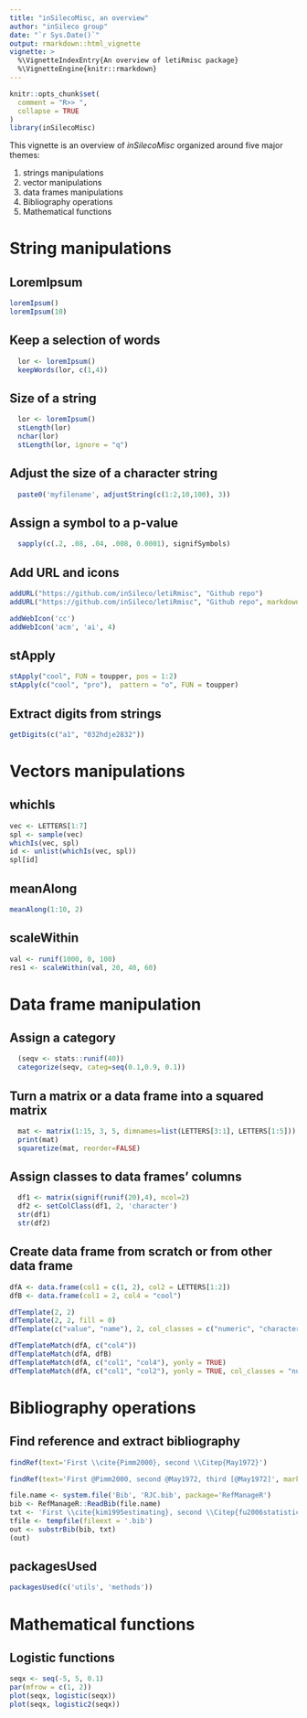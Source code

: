 ```yaml
---
title: "inSilecoMisc, an overview"
author: "inSileco group"
date: "`r Sys.Date()`"
output: rmarkdown::html_vignette
vignette: >
  %\VignetteIndexEntry{An overview of letiRmisc package}
  %\VignetteEngine{knitr::rmarkdown}
---
```




```r
knitr::opts_chunk$set(
  comment = "R>> ",
  collapse = TRUE
)
library(inSilecoMisc)
```

This vignette is an overview of *inSilecoMisc* organized around five major themes:

1. strings manipulations
2. vector manipulations
3. data frames manipulations
4. Bibliography operations
5. Mathematical functions


# String manipulations

## LoremIpsum

```r
loremIpsum()
loremIpsum(10)
```

## Keep a selection of words

```r
  lor <- loremIpsum()
  keepWords(lor, c(1,4))
```

## Size of a string

```r
  lor <- loremIpsum()
  stLength(lor)
  nchar(lor)
  stLength(lor, ignore = "q")
```



## Adjust the size of a character string

```r
  paste0('myfilename', adjustString(c(1:2,10,100), 3))
```

## Assign a symbol to a p-value

```r
  sapply(c(.2, .08, .04, .008, 0.0001), signifSymbols)
```

## Add URL and icons

```r
addURL("https://github.com/inSileco/letiRmisc", "Github repo")
addURL("https://github.com/inSileco/letiRmisc", "Github repo", markdown=TRUE)
```

```r
addWebIcon('cc')
addWebIcon('acm', 'ai', 4)
```

## stApply

```r
stApply("cool", FUN = toupper, pos = 1:2)
stApply(c("cool", "pro"),  pattern = "o", FUN = toupper)
```

## Extract digits from strings

```r
getDigits(c("a1", "032hdje2832"))
```




# Vectors manipulations


## whichIs

```r
vec <- LETTERS[1:7]
spl <- sample(vec)
whichIs(vec, spl)
id <- unlist(whichIs(vec, spl))
spl[id]
```

## meanAlong

```r
meanAlong(1:10, 2)
```

## scaleWithin

```r
val <- runif(1000, 0, 100)
res1 <- scaleWithin(val, 20, 40, 60)
```







# Data frame manipulation


## Assign a category

```r
  (seqv <- stats::runif(40))
  categorize(seqv, categ=seq(0.1,0.9, 0.1))
```


## Turn a matrix or a data frame into a squared matrix

```r
  mat <- matrix(1:15, 3, 5, dimnames=list(LETTERS[3:1], LETTERS[1:5]))
  print(mat)
  squaretize(mat, reorder=FALSE)
```


## Assign classes to data frames' columns

```r
  df1 <- matrix(signif(runif(20),4), ncol=2)
  df2 <- setColClass(df1, 2, 'character')
  str(df1)
  str(df2)
```

## Create data frame from scratch or from other data frame

```r
dfA <- data.frame(col1 = c(1, 2), col2 = LETTERS[1:2])
dfB <- data.frame(col1 = 2, col4 = "cool")

dfTemplate(2, 2)
dfTemplate(2, 2, fill = 0)
dfTemplate(c("value", "name"), 2, col_classes = c("numeric", "character"))

dfTemplateMatch(dfA, c("col4"))
dfTemplateMatch(dfA, dfB)
dfTemplateMatch(dfA, c("col1", "col4"), yonly = TRUE)
dfTemplateMatch(dfA, c("col1", "col2"), yonly = TRUE, col_classes = "numeric", fill = 0)
```




# Bibliography operations

## Find reference and extract bibliography

```r
findRef(text='First \\cite{Pimm2000}, second \\Citep{May1972}')
```

```r
findRef(text='First @Pimm2000, second @May1972, third [@May1972]', markdown=TRUE)
```


```r
file.name <- system.file('Bib', 'RJC.bib', package='RefManageR')
bib <- RefManageR::ReadBib(file.name)
txt <- 'First \\cite{kim1995estimating}, second \\Citep{fu2006statistical}'
tfile <- tempfile(fileext = '.bib')
out <- substrBib(bib, txt)
(out)
```


## packagesUsed

```r
packagesUsed(c('utils', 'methods'))
```




# Mathematical functions


## Logistic functions

```r
seqx <- seq(-5, 5, 0.1)
par(mfrow = c(1, 2))
plot(seqx, logistic(seqx))
plot(seqx, logistic2(seqx))
```
